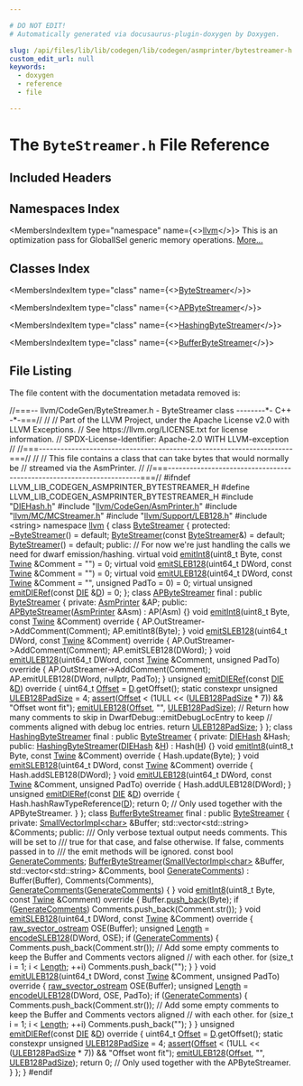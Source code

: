 ```yaml
---

# DO NOT EDIT!
# Automatically generated via docusaurus-plugin-doxygen by Doxygen.

slug: /api/files/lib/lib/codegen/lib/codegen/asmprinter/bytestreamer-h
custom_edit_url: null
keywords:
  - doxygen
  - reference
  - file

---
```





# The `ByteStreamer.h` File Reference

<DoxygenPage pluginConfig={pluginConfig}>



## Included Headers

<IncludesList>
<IncludesListItem
  filePath="DIEHash.h"
  permalink="/docs/api/files/lib/lib/codegen/lib/codegen/asmprinter/diehash-h"
  isLocal="true" />
<IncludesListItem
  filePath="llvm/CodeGen/AsmPrinter.h"
  permalink="/docs/api/files/include/include/llvm/include/llvm/codegen/asmprinter-h"
  isLocal="true" />
<IncludesListItem
  filePath="llvm/MC/MCStreamer.h"
  permalink="/docs/api/files/include/include/llvm/include/llvm/mc/mcstreamer-h"
  isLocal="true" />
<IncludesListItem
  filePath="llvm/Support/LEB128.h"
  permalink="/docs/api/files/include/include/llvm/include/llvm/support/leb128-h"
  isLocal="true" />
<IncludesListItem
  filePath="string"
  permalink=""
  isLocal="false" />
</IncludesList>

## Namespaces Index

<MembersIndex>

<MembersIndexItem
  type="namespace"
  name={<><a href="/docs/api/namespaces/llvm">llvm</a></>}>
This is an optimization pass for GlobalISel generic memory operations. <a href="/docs/api/namespaces/llvm/#details">More...</a>
</MembersIndexItem>

</MembersIndex>

## Classes Index

<MembersIndex>

<MembersIndexItem
  type="class"
  name={<><a href="/docs/api/classes/llvm/bytestreamer">ByteStreamer</a></>}>
</MembersIndexItem>

<MembersIndexItem
  type="class"
  name={<><a href="/docs/api/classes/llvm/apbytestreamer">APByteStreamer</a></>}>
</MembersIndexItem>

<MembersIndexItem
  type="class"
  name={<><a href="/docs/api/classes/llvm/hashingbytestreamer">HashingByteStreamer</a></>}>
</MembersIndexItem>

<MembersIndexItem
  type="class"
  name={<><a href="/docs/api/classes/llvm/bufferbytestreamer">BufferByteStreamer</a></>}>
</MembersIndexItem>

</MembersIndex>


## File Listing

The file content with the documentation metadata removed is:

<ProgramListing>

<Link id="l00001" /><CodeLine lineNumber="1"><Highlight kind="comment">//===-- llvm/CodeGen/ByteStreamer.h - ByteStreamer class --------&#42;- C++ -&#42;-===//</Highlight><Highlight kind="normal"></Highlight></CodeLine>
<Link id="l00002" /><CodeLine lineNumber="2"><Highlight kind="normal"></Highlight><Highlight kind="comment">//</Highlight><Highlight kind="normal"></Highlight></CodeLine>
<Link id="l00003" /><CodeLine lineNumber="3"><Highlight kind="normal"></Highlight><Highlight kind="comment">// Part of the LLVM Project, under the Apache License v2.0 with LLVM Exceptions.</Highlight><Highlight kind="normal"></Highlight></CodeLine>
<Link id="l00004" /><CodeLine lineNumber="4"><Highlight kind="normal"></Highlight><Highlight kind="comment">// See https://llvm.org/LICENSE.txt for license information.</Highlight><Highlight kind="normal"></Highlight></CodeLine>
<Link id="l00005" /><CodeLine lineNumber="5"><Highlight kind="normal"></Highlight><Highlight kind="comment">// SPDX-License-Identifier: Apache-2.0 WITH LLVM-exception</Highlight><Highlight kind="normal"></Highlight></CodeLine>
<Link id="l00006" /><CodeLine lineNumber="6"><Highlight kind="normal"></Highlight><Highlight kind="comment">//</Highlight><Highlight kind="normal"></Highlight></CodeLine>
<Link id="l00007" /><CodeLine lineNumber="7"><Highlight kind="normal"></Highlight><Highlight kind="comment">//===----------------------------------------------------------------------===//</Highlight><Highlight kind="normal"></Highlight></CodeLine>
<Link id="l00008" /><CodeLine lineNumber="8"><Highlight kind="normal"></Highlight><Highlight kind="comment">//</Highlight><Highlight kind="normal"></Highlight></CodeLine>
<Link id="l00009" /><CodeLine lineNumber="9"><Highlight kind="normal"></Highlight><Highlight kind="comment">// This file contains a class that can take bytes that would normally be</Highlight><Highlight kind="normal"></Highlight></CodeLine>
<Link id="l00010" /><CodeLine lineNumber="10"><Highlight kind="normal"></Highlight><Highlight kind="comment">// streamed via the AsmPrinter.</Highlight><Highlight kind="normal"></Highlight></CodeLine>
<Link id="l00011" /><CodeLine lineNumber="11"><Highlight kind="normal"></Highlight><Highlight kind="comment">//</Highlight><Highlight kind="normal"></Highlight></CodeLine>
<Link id="l00012" /><CodeLine lineNumber="12"><Highlight kind="normal"></Highlight><Highlight kind="comment">//===----------------------------------------------------------------------===//</Highlight><Highlight kind="normal"></Highlight></CodeLine>
<Link id="l00013" /><CodeLine lineNumber="13"><Highlight kind="normal"></Highlight></CodeLine>
<Link id="l00014" /><CodeLine lineNumber="14"><Highlight kind="normal"></Highlight><Highlight kind="preprocessor">#ifndef LLVM&#95;LIB&#95;CODEGEN&#95;ASMPRINTER&#95;BYTESTREAMER&#95;H</Highlight><Highlight kind="normal"></Highlight></CodeLine>
<Link id="l00015" /><CodeLine lineNumber="15"><Highlight kind="normal"></Highlight><Highlight kind="preprocessor">#define LLVM&#95;LIB&#95;CODEGEN&#95;ASMPRINTER&#95;BYTESTREAMER&#95;H</Highlight><Highlight kind="normal"></Highlight></CodeLine>
<Link id="l00016" /><CodeLine lineNumber="16"><Highlight kind="normal"></Highlight></CodeLine>
<Link id="l00017" /><CodeLine lineNumber="17"><Highlight kind="normal"></Highlight><Highlight kind="preprocessor">#include &quot;<a href="/docs/api/files/lib/lib/codegen/lib/codegen/asmprinter/diehash-h">DIEHash.h</a>&quot;</Highlight><Highlight kind="normal"></Highlight></CodeLine>
<Link id="l00018" /><CodeLine lineNumber="18"><Highlight kind="normal"></Highlight><Highlight kind="preprocessor">#include &quot;<a href="/docs/api/files/include/include/llvm/include/llvm/codegen/asmprinter-h">llvm/CodeGen/AsmPrinter.h</a>&quot;</Highlight><Highlight kind="normal"></Highlight></CodeLine>
<Link id="l00019" /><CodeLine lineNumber="19"><Highlight kind="normal"></Highlight><Highlight kind="preprocessor">#include &quot;<a href="/docs/api/files/include/include/llvm/include/llvm/mc/mcstreamer-h">llvm/MC/MCStreamer.h</a>&quot;</Highlight><Highlight kind="normal"></Highlight></CodeLine>
<Link id="l00020" /><CodeLine lineNumber="20"><Highlight kind="normal"></Highlight><Highlight kind="preprocessor">#include &quot;<a href="/docs/api/files/include/include/llvm/include/llvm/support/leb128-h">llvm/Support/LEB128.h</a>&quot;</Highlight><Highlight kind="normal"></Highlight></CodeLine>
<Link id="l00021" /><CodeLine lineNumber="21"><Highlight kind="normal"></Highlight><Highlight kind="preprocessor">#include &lt;string&gt;</Highlight><Highlight kind="normal"></Highlight></CodeLine>
<Link id="l00022" /><CodeLine lineNumber="22"><Highlight kind="normal"></Highlight></CodeLine>
<Link id="l00023" /><CodeLine lineNumber="23"><Highlight kind="normal"></Highlight><Highlight kind="keyword">namespace </Highlight><Highlight kind="normal"><a href="/docs/api/namespaces/llvm">llvm</a> &#123;</Highlight></CodeLine>
<Link id="l00024" /><CodeLine lineNumber="24" lineLink="/docs/api/classes/llvm/bytestreamer"><Highlight kind="normal"></Highlight><Highlight kind="keyword">class </Highlight><Highlight kind="normal"><a href="/docs/api/classes/llvm/bytestreamer/#ab6bd399ed55a7125474caa952a53aebd">ByteStreamer</a> &#123;</Highlight></CodeLine>
<Link id="l00025" /><CodeLine lineNumber="25"><Highlight kind="normal"> </Highlight><Highlight kind="keyword">protected</Highlight><Highlight kind="normal">:</Highlight></CodeLine>
<Link id="l00026" /><CodeLine lineNumber="26" lineLink="/docs/api/classes/llvm/bytestreamer/#ad9d51894f06808b88dbf4520ce209fae"><Highlight kind="normal">  <a href="/docs/api/classes/llvm/bytestreamer/#ad9d51894f06808b88dbf4520ce209fae">~ByteStreamer</a>() = </Highlight><Highlight kind="keywordflow">default</Highlight><Highlight kind="normal">;</Highlight></CodeLine>
<Link id="l00027" /><CodeLine lineNumber="27" lineLink="/docs/api/classes/llvm/bytestreamer/#ab6bd399ed55a7125474caa952a53aebd"><Highlight kind="normal">  <a href="/docs/api/classes/llvm/bytestreamer/#ab6bd399ed55a7125474caa952a53aebd">ByteStreamer</a>(</Highlight><Highlight kind="keyword">const</Highlight><Highlight kind="normal"> <a href="/docs/api/classes/llvm/bytestreamer/#ab6bd399ed55a7125474caa952a53aebd">ByteStreamer</a>&amp;) = </Highlight><Highlight kind="keywordflow">default</Highlight><Highlight kind="normal">;</Highlight></CodeLine>
<Link id="l00028" /><CodeLine lineNumber="28" lineLink="/docs/api/classes/llvm/bytestreamer/#a06c79f0eded151d7e2a4af9bb17d6c9c"><Highlight kind="normal">  <a href="/docs/api/classes/llvm/bytestreamer/#a06c79f0eded151d7e2a4af9bb17d6c9c">ByteStreamer</a>() = </Highlight><Highlight kind="keywordflow">default</Highlight><Highlight kind="normal">;</Highlight></CodeLine>
<Link id="l00029" /><CodeLine lineNumber="29"><Highlight kind="normal"></Highlight></CodeLine>
<Link id="l00030" /><CodeLine lineNumber="30"><Highlight kind="normal"> </Highlight><Highlight kind="keyword">public</Highlight><Highlight kind="normal">:</Highlight></CodeLine>
<Link id="l00031" /><CodeLine lineNumber="31"><Highlight kind="normal">  </Highlight><Highlight kind="comment">// For now we&#39;re just handling the calls we need for dwarf emission/hashing.</Highlight><Highlight kind="normal"></Highlight></CodeLine>
<Link id="l00032" /><CodeLine lineNumber="32" lineLink="/docs/api/classes/llvm/bytestreamer/#a5fce4472fcb321a0e4534cf656399b39"><Highlight kind="normal">  </Highlight><Highlight kind="keyword">virtual</Highlight><Highlight kind="normal"> </Highlight><Highlight kind="keywordtype">void</Highlight><Highlight kind="normal"> <a href="/docs/api/classes/llvm/bytestreamer/#a5fce4472fcb321a0e4534cf656399b39">emitInt8</a>(uint8&#95;t Byte, </Highlight><Highlight kind="keyword">const</Highlight><Highlight kind="normal"> <a href="/docs/api/classes/llvm/twine">Twine</a> &amp;Comment = </Highlight><Highlight kind="stringliteral">&quot;&quot;</Highlight><Highlight kind="normal">) = 0;</Highlight></CodeLine>
<Link id="l00033" /><CodeLine lineNumber="33" lineLink="/docs/api/classes/llvm/bytestreamer/#a114792d44697b63f8730c72555a453e7"><Highlight kind="normal">  </Highlight><Highlight kind="keyword">virtual</Highlight><Highlight kind="normal"> </Highlight><Highlight kind="keywordtype">void</Highlight><Highlight kind="normal"> <a href="/docs/api/classes/llvm/bytestreamer/#a114792d44697b63f8730c72555a453e7">emitSLEB128</a>(uint64&#95;t DWord, </Highlight><Highlight kind="keyword">const</Highlight><Highlight kind="normal"> <a href="/docs/api/classes/llvm/twine">Twine</a> &amp;Comment = </Highlight><Highlight kind="stringliteral">&quot;&quot;</Highlight><Highlight kind="normal">) = 0;</Highlight></CodeLine>
<Link id="l00034" /><CodeLine lineNumber="34" lineLink="/docs/api/classes/llvm/bytestreamer/#a0425296ce5389b59e9b29fbf99af1ee1"><Highlight kind="normal">  </Highlight><Highlight kind="keyword">virtual</Highlight><Highlight kind="normal"> </Highlight><Highlight kind="keywordtype">void</Highlight><Highlight kind="normal"> <a href="/docs/api/classes/llvm/bytestreamer/#a0425296ce5389b59e9b29fbf99af1ee1">emitULEB128</a>(uint64&#95;t DWord, </Highlight><Highlight kind="keyword">const</Highlight><Highlight kind="normal"> <a href="/docs/api/classes/llvm/twine">Twine</a> &amp;Comment = </Highlight><Highlight kind="stringliteral">&quot;&quot;</Highlight><Highlight kind="normal">,</Highlight></CodeLine>
<Link id="l00035" /><CodeLine lineNumber="35"><Highlight kind="normal">                           </Highlight><Highlight kind="keywordtype">unsigned</Highlight><Highlight kind="normal"> PadTo = 0) = 0;</Highlight></CodeLine>
<Link id="l00036" /><CodeLine lineNumber="36" lineLink="/docs/api/classes/llvm/bytestreamer/#a75cdbc07f36ab67dae3b3a51d0e25d07"><Highlight kind="normal">  </Highlight><Highlight kind="keyword">virtual</Highlight><Highlight kind="normal"> </Highlight><Highlight kind="keywordtype">unsigned</Highlight><Highlight kind="normal"> <a href="/docs/api/classes/llvm/bytestreamer/#a75cdbc07f36ab67dae3b3a51d0e25d07">emitDIERef</a>(</Highlight><Highlight kind="keyword">const</Highlight><Highlight kind="normal"> <a href="/docs/api/classes/llvm/die">DIE</a> &amp;<a href="/docs/api/files/lib/lib/ir/builtingcs-cpp/#a6a9f043784cf87001c84980afa76da82">D</a>) = 0;</Highlight></CodeLine>
<Link id="l00037" /><CodeLine lineNumber="37"><Highlight kind="normal">&#125;;</Highlight></CodeLine>
<Link id="l00038" /><CodeLine lineNumber="38"><Highlight kind="normal"></Highlight></CodeLine>
<Link id="l00039" /><CodeLine lineNumber="39" lineLink="/docs/api/classes/llvm/apbytestreamer"><Highlight kind="normal"></Highlight><Highlight kind="keyword">class </Highlight><Highlight kind="normal"><a href="/docs/api/classes/llvm/apbytestreamer/#a26b6bd4630d4361d019d97a766a45bc5">APByteStreamer</a> final : </Highlight><Highlight kind="keyword">public</Highlight><Highlight kind="normal"> <a href="/docs/api/classes/llvm/bytestreamer/#ab6bd399ed55a7125474caa952a53aebd">ByteStreamer</a> &#123;</Highlight></CodeLine>
<Link id="l00040" /><CodeLine lineNumber="40"><Highlight kind="normal"></Highlight><Highlight kind="keyword">private</Highlight><Highlight kind="normal">:</Highlight></CodeLine>
<Link id="l00041" /><CodeLine lineNumber="41"><Highlight kind="normal">  <a href="/docs/api/classes/llvm/asmprinter">AsmPrinter</a> &amp;AP;</Highlight></CodeLine>
<Link id="l00042" /><CodeLine lineNumber="42"><Highlight kind="normal"></Highlight></CodeLine>
<Link id="l00043" /><CodeLine lineNumber="43"><Highlight kind="normal"></Highlight><Highlight kind="keyword">public</Highlight><Highlight kind="normal">:</Highlight></CodeLine>
<Link id="l00044" /><CodeLine lineNumber="44" lineLink="/docs/api/classes/llvm/apbytestreamer/#a26b6bd4630d4361d019d97a766a45bc5"><Highlight kind="normal">  <a href="/docs/api/classes/llvm/apbytestreamer/#a26b6bd4630d4361d019d97a766a45bc5">APByteStreamer</a>(<a href="/docs/api/classes/llvm/asmprinter">AsmPrinter</a> &amp;Asm) : AP(Asm) &#123;&#125;</Highlight></CodeLine>
<Link id="l00045" /><CodeLine lineNumber="45" lineLink="/docs/api/classes/llvm/apbytestreamer/#adb613f6d501a7253cb1785f829f82d3d"><Highlight kind="normal">  </Highlight><Highlight kind="keywordtype">void</Highlight><Highlight kind="normal"> <a href="/docs/api/classes/llvm/apbytestreamer/#adb613f6d501a7253cb1785f829f82d3d">emitInt8</a>(uint8&#95;t Byte, </Highlight><Highlight kind="keyword">const</Highlight><Highlight kind="normal"> <a href="/docs/api/classes/llvm/twine">Twine</a> &amp;Comment)</Highlight><Highlight kind="keyword"> override </Highlight><Highlight kind="normal">&#123;</Highlight></CodeLine>
<Link id="l00046" /><CodeLine lineNumber="46"><Highlight kind="normal">    AP.OutStreamer-&gt;AddComment(Comment);</Highlight></CodeLine>
<Link id="l00047" /><CodeLine lineNumber="47"><Highlight kind="normal">    AP.emitInt8(Byte);</Highlight></CodeLine>
<Link id="l00048" /><CodeLine lineNumber="48"><Highlight kind="normal">  &#125;</Highlight></CodeLine>
<Link id="l00049" /><CodeLine lineNumber="49" lineLink="/docs/api/classes/llvm/apbytestreamer/#a51f73d940d0188edb6ddd0a64ca556de"><Highlight kind="normal">  </Highlight><Highlight kind="keywordtype">void</Highlight><Highlight kind="normal"> <a href="/docs/api/classes/llvm/apbytestreamer/#a51f73d940d0188edb6ddd0a64ca556de">emitSLEB128</a>(uint64&#95;t DWord, </Highlight><Highlight kind="keyword">const</Highlight><Highlight kind="normal"> <a href="/docs/api/classes/llvm/twine">Twine</a> &amp;Comment)</Highlight><Highlight kind="keyword"> override </Highlight><Highlight kind="normal">&#123;</Highlight></CodeLine>
<Link id="l00050" /><CodeLine lineNumber="50"><Highlight kind="normal">    AP.OutStreamer-&gt;AddComment(Comment);</Highlight></CodeLine>
<Link id="l00051" /><CodeLine lineNumber="51"><Highlight kind="normal">    AP.emitSLEB128(DWord);</Highlight></CodeLine>
<Link id="l00052" /><CodeLine lineNumber="52"><Highlight kind="normal">  &#125;</Highlight></CodeLine>
<Link id="l00053" /><CodeLine lineNumber="53" lineLink="/docs/api/classes/llvm/apbytestreamer/#a3b2caf0bc04302e3d73e082b475a72ed"><Highlight kind="normal">  </Highlight><Highlight kind="keywordtype">void</Highlight><Highlight kind="normal"> <a href="/docs/api/classes/llvm/apbytestreamer/#a3b2caf0bc04302e3d73e082b475a72ed">emitULEB128</a>(uint64&#95;t DWord, </Highlight><Highlight kind="keyword">const</Highlight><Highlight kind="normal"> <a href="/docs/api/classes/llvm/twine">Twine</a> &amp;Comment,</Highlight></CodeLine>
<Link id="l00054" /><CodeLine lineNumber="54"><Highlight kind="normal">                   </Highlight><Highlight kind="keywordtype">unsigned</Highlight><Highlight kind="normal"> PadTo)</Highlight><Highlight kind="keyword"> override </Highlight><Highlight kind="normal">&#123;</Highlight></CodeLine>
<Link id="l00055" /><CodeLine lineNumber="55"><Highlight kind="normal">    AP.OutStreamer-&gt;AddComment(Comment);</Highlight></CodeLine>
<Link id="l00056" /><CodeLine lineNumber="56"><Highlight kind="normal">    AP.emitULEB128(DWord, </Highlight><Highlight kind="keyword">nullptr</Highlight><Highlight kind="normal">, PadTo);</Highlight></CodeLine>
<Link id="l00057" /><CodeLine lineNumber="57"><Highlight kind="normal">  &#125;</Highlight></CodeLine>
<Link id="l00058" /><CodeLine lineNumber="58" lineLink="/docs/api/classes/llvm/apbytestreamer/#a18d4f175c48ba5f43fdb4a7086c504ab"><Highlight kind="normal">  </Highlight><Highlight kind="keywordtype">unsigned</Highlight><Highlight kind="normal"> <a href="/docs/api/classes/llvm/apbytestreamer/#a18d4f175c48ba5f43fdb4a7086c504ab">emitDIERef</a>(</Highlight><Highlight kind="keyword">const</Highlight><Highlight kind="normal"> <a href="/docs/api/classes/llvm/die">DIE</a> &amp;<a href="/docs/api/files/lib/lib/ir/builtingcs-cpp/#a6a9f043784cf87001c84980afa76da82">D</a>)</Highlight><Highlight kind="keyword"> override </Highlight><Highlight kind="normal">&#123;</Highlight></CodeLine>
<Link id="l00059" /><CodeLine lineNumber="59"><Highlight kind="normal">    uint64&#95;t <a href="/docs/api/namespaces/llvm/#a05f5b9a11bdcc5feba62899f95dcf878a3134224cba2545bc57954d3b072aebb4">Offset</a> = <a href="/docs/api/files/lib/lib/ir/builtingcs-cpp/#a6a9f043784cf87001c84980afa76da82">D</a>.getOffset();</Highlight></CodeLine>
<Link id="l00060" /><CodeLine lineNumber="60"><Highlight kind="normal">    </Highlight><Highlight kind="keyword">static</Highlight><Highlight kind="normal"> </Highlight><Highlight kind="keyword">constexpr</Highlight><Highlight kind="normal"> </Highlight><Highlight kind="keywordtype">unsigned</Highlight><Highlight kind="normal"> <a href="/docs/api/files/lib/lib/codegen/lib/codegen/asmprinter/dwarfdebug-cpp/#a9928cc9a0944c203d8eb254cfc5e9ed8">ULEB128PadSize</a> = 4;</Highlight></CodeLine>
<Link id="l00061" /><CodeLine lineNumber="61"><Highlight kind="normal">    <a href="/docs/api/files/lib/lib/target/lib/target/amdgpu/silowercontrolflow-cpp/#a4868c5d81c5ccc98c47aeab6244346a0">assert</a>(<a href="/docs/api/namespaces/llvm/#a05f5b9a11bdcc5feba62899f95dcf878a3134224cba2545bc57954d3b072aebb4">Offset</a> &lt; (1ULL &lt;&lt; (<a href="/docs/api/files/lib/lib/codegen/lib/codegen/asmprinter/dwarfdebug-cpp/#a9928cc9a0944c203d8eb254cfc5e9ed8">ULEB128PadSize</a> &#42; 7)) &amp;&amp; </Highlight><Highlight kind="stringliteral">&quot;Offset wont fit&quot;</Highlight><Highlight kind="normal">);</Highlight></CodeLine>
<Link id="l00062" /><CodeLine lineNumber="62"><Highlight kind="normal">    <a href="/docs/api/classes/llvm/apbytestreamer/#a3b2caf0bc04302e3d73e082b475a72ed">emitULEB128</a>(<a href="/docs/api/namespaces/llvm/#a05f5b9a11bdcc5feba62899f95dcf878a3134224cba2545bc57954d3b072aebb4">Offset</a>, </Highlight><Highlight kind="stringliteral">&quot;&quot;</Highlight><Highlight kind="normal">, <a href="/docs/api/files/lib/lib/codegen/lib/codegen/asmprinter/dwarfdebug-cpp/#a9928cc9a0944c203d8eb254cfc5e9ed8">ULEB128PadSize</a>);</Highlight></CodeLine>
<Link id="l00063" /><CodeLine lineNumber="63"><Highlight kind="normal">    </Highlight><Highlight kind="comment">// Return how many comments to skip in DwarfDebug::emitDebugLocEntry to keep</Highlight><Highlight kind="normal"></Highlight></CodeLine>
<Link id="l00064" /><CodeLine lineNumber="64"><Highlight kind="normal">    </Highlight><Highlight kind="comment">// comments aligned with debug loc entries.</Highlight><Highlight kind="normal"></Highlight></CodeLine>
<Link id="l00065" /><CodeLine lineNumber="65"><Highlight kind="normal">    </Highlight><Highlight kind="keywordflow">return</Highlight><Highlight kind="normal"> <a href="/docs/api/files/lib/lib/codegen/lib/codegen/asmprinter/dwarfdebug-cpp/#a9928cc9a0944c203d8eb254cfc5e9ed8">ULEB128PadSize</a>;</Highlight></CodeLine>
<Link id="l00066" /><CodeLine lineNumber="66"><Highlight kind="normal">  &#125;</Highlight></CodeLine>
<Link id="l00067" /><CodeLine lineNumber="67"><Highlight kind="normal">&#125;;</Highlight></CodeLine>
<Link id="l00068" /><CodeLine lineNumber="68"><Highlight kind="normal"></Highlight></CodeLine>
<Link id="l00069" /><CodeLine lineNumber="69" lineLink="/docs/api/classes/llvm/hashingbytestreamer"><Highlight kind="normal"></Highlight><Highlight kind="keyword">class </Highlight><Highlight kind="normal"><a href="/docs/api/classes/llvm/hashingbytestreamer/#a1356e672add4a0248af149085ea4d721">HashingByteStreamer</a> final : </Highlight><Highlight kind="keyword">public</Highlight><Highlight kind="normal"> <a href="/docs/api/classes/llvm/bytestreamer/#ab6bd399ed55a7125474caa952a53aebd">ByteStreamer</a> &#123;</Highlight></CodeLine>
<Link id="l00070" /><CodeLine lineNumber="70"><Highlight kind="normal"> </Highlight><Highlight kind="keyword">private</Highlight><Highlight kind="normal">:</Highlight></CodeLine>
<Link id="l00071" /><CodeLine lineNumber="71"><Highlight kind="normal">  <a href="/docs/api/classes/llvm/diehash">DIEHash</a> &amp;Hash;</Highlight></CodeLine>
<Link id="l00072" /><CodeLine lineNumber="72"><Highlight kind="normal"> </Highlight><Highlight kind="keyword">public</Highlight><Highlight kind="normal">:</Highlight></CodeLine>
<Link id="l00073" /><CodeLine lineNumber="73" lineLink="/docs/api/classes/llvm/hashingbytestreamer/#a1356e672add4a0248af149085ea4d721"><Highlight kind="normal">   <a href="/docs/api/classes/llvm/hashingbytestreamer/#a1356e672add4a0248af149085ea4d721">HashingByteStreamer</a>(<a href="/docs/api/classes/llvm/diehash">DIEHash</a> &amp;<a href="/docs/api/files/lib/lib/support/md5-cpp/#ae42219072d798876e6b08e6b78614ff6">H</a>) : Hash(<a href="/docs/api/files/lib/lib/support/md5-cpp/#ae42219072d798876e6b08e6b78614ff6">H</a>) &#123;&#125;</Highlight></CodeLine>
<Link id="l00074" /><CodeLine lineNumber="74" lineLink="/docs/api/classes/llvm/hashingbytestreamer/#a8de7ae1d0789ff11af8a7e3d1a36e890"><Highlight kind="normal">   </Highlight><Highlight kind="keywordtype">void</Highlight><Highlight kind="normal"> <a href="/docs/api/classes/llvm/hashingbytestreamer/#a8de7ae1d0789ff11af8a7e3d1a36e890">emitInt8</a>(uint8&#95;t Byte, </Highlight><Highlight kind="keyword">const</Highlight><Highlight kind="normal"> <a href="/docs/api/classes/llvm/twine">Twine</a> &amp;Comment)</Highlight><Highlight kind="keyword"> override </Highlight><Highlight kind="normal">&#123;</Highlight></CodeLine>
<Link id="l00075" /><CodeLine lineNumber="75"><Highlight kind="normal">     Hash.update(Byte);</Highlight></CodeLine>
<Link id="l00076" /><CodeLine lineNumber="76"><Highlight kind="normal">  &#125;</Highlight></CodeLine>
<Link id="l00077" /><CodeLine lineNumber="77" lineLink="/docs/api/classes/llvm/hashingbytestreamer/#a8afccf78695849d15d159542a7fddaac"><Highlight kind="normal">  </Highlight><Highlight kind="keywordtype">void</Highlight><Highlight kind="normal"> <a href="/docs/api/classes/llvm/hashingbytestreamer/#a8afccf78695849d15d159542a7fddaac">emitSLEB128</a>(uint64&#95;t DWord, </Highlight><Highlight kind="keyword">const</Highlight><Highlight kind="normal"> <a href="/docs/api/classes/llvm/twine">Twine</a> &amp;Comment)</Highlight><Highlight kind="keyword"> override </Highlight><Highlight kind="normal">&#123;</Highlight></CodeLine>
<Link id="l00078" /><CodeLine lineNumber="78"><Highlight kind="normal">    Hash.addSLEB128(DWord);</Highlight></CodeLine>
<Link id="l00079" /><CodeLine lineNumber="79"><Highlight kind="normal">  &#125;</Highlight></CodeLine>
<Link id="l00080" /><CodeLine lineNumber="80" lineLink="/docs/api/classes/llvm/hashingbytestreamer/#a64cf3a9ac5a480acedf87b8a651dc7cf"><Highlight kind="normal">  </Highlight><Highlight kind="keywordtype">void</Highlight><Highlight kind="normal"> <a href="/docs/api/classes/llvm/hashingbytestreamer/#a64cf3a9ac5a480acedf87b8a651dc7cf">emitULEB128</a>(uint64&#95;t DWord, </Highlight><Highlight kind="keyword">const</Highlight><Highlight kind="normal"> <a href="/docs/api/classes/llvm/twine">Twine</a> &amp;Comment,</Highlight></CodeLine>
<Link id="l00081" /><CodeLine lineNumber="81"><Highlight kind="normal">                   </Highlight><Highlight kind="keywordtype">unsigned</Highlight><Highlight kind="normal"> PadTo)</Highlight><Highlight kind="keyword"> override </Highlight><Highlight kind="normal">&#123;</Highlight></CodeLine>
<Link id="l00082" /><CodeLine lineNumber="82"><Highlight kind="normal">    Hash.addULEB128(DWord);</Highlight></CodeLine>
<Link id="l00083" /><CodeLine lineNumber="83"><Highlight kind="normal">  &#125;</Highlight></CodeLine>
<Link id="l00084" /><CodeLine lineNumber="84" lineLink="/docs/api/classes/llvm/hashingbytestreamer/#ae35510cadf03883ec932bb33f7babef0"><Highlight kind="normal">  </Highlight><Highlight kind="keywordtype">unsigned</Highlight><Highlight kind="normal"> <a href="/docs/api/classes/llvm/hashingbytestreamer/#ae35510cadf03883ec932bb33f7babef0">emitDIERef</a>(</Highlight><Highlight kind="keyword">const</Highlight><Highlight kind="normal"> <a href="/docs/api/classes/llvm/die">DIE</a> &amp;<a href="/docs/api/files/lib/lib/ir/builtingcs-cpp/#a6a9f043784cf87001c84980afa76da82">D</a>)</Highlight><Highlight kind="keyword"> override </Highlight><Highlight kind="normal">&#123;</Highlight></CodeLine>
<Link id="l00085" /><CodeLine lineNumber="85"><Highlight kind="normal">    Hash.hashRawTypeReference(<a href="/docs/api/files/lib/lib/ir/builtingcs-cpp/#a6a9f043784cf87001c84980afa76da82">D</a>);</Highlight></CodeLine>
<Link id="l00086" /><CodeLine lineNumber="86"><Highlight kind="normal">    </Highlight><Highlight kind="keywordflow">return</Highlight><Highlight kind="normal"> 0; </Highlight><Highlight kind="comment">// Only used together with the APByteStreamer.</Highlight><Highlight kind="normal"></Highlight></CodeLine>
<Link id="l00087" /><CodeLine lineNumber="87"><Highlight kind="normal">  &#125;</Highlight></CodeLine>
<Link id="l00088" /><CodeLine lineNumber="88"><Highlight kind="normal">&#125;;</Highlight></CodeLine>
<Link id="l00089" /><CodeLine lineNumber="89"><Highlight kind="normal"></Highlight></CodeLine>
<Link id="l00090" /><CodeLine lineNumber="90" lineLink="/docs/api/classes/llvm/bufferbytestreamer"><Highlight kind="normal"></Highlight><Highlight kind="keyword">class </Highlight><Highlight kind="normal"><a href="/docs/api/classes/llvm/bufferbytestreamer/#afb4220f0710bd106ebecd2a2d6b39141">BufferByteStreamer</a> final : </Highlight><Highlight kind="keyword">public</Highlight><Highlight kind="normal"> <a href="/docs/api/classes/llvm/bytestreamer/#ab6bd399ed55a7125474caa952a53aebd">ByteStreamer</a> &#123;</Highlight></CodeLine>
<Link id="l00091" /><CodeLine lineNumber="91"><Highlight kind="normal"></Highlight><Highlight kind="keyword">private</Highlight><Highlight kind="normal">:</Highlight></CodeLine>
<Link id="l00092" /><CodeLine lineNumber="92"><Highlight kind="normal">  <a href="/docs/api/classes/llvm/smallvectorimpl">SmallVectorImpl&lt;char&gt;</a> &amp;Buffer;</Highlight></CodeLine>
<Link id="l00093" /><CodeLine lineNumber="93"><Highlight kind="normal">  std::vector&lt;std::string&gt; &amp;Comments;</Highlight></CodeLine>
<Link id="l00094" /><CodeLine lineNumber="94"><Highlight kind="normal"></Highlight></CodeLine>
<Link id="l00095" /><CodeLine lineNumber="95"><Highlight kind="normal"></Highlight><Highlight kind="keyword">public</Highlight><Highlight kind="normal">:</Highlight><Highlight kind="comment"></Highlight></CodeLine>
<Link id="l00096" /><CodeLine lineNumber="96"><Highlight kind="comment">  /// Only verbose textual output needs comments.  This will be set to</Highlight></CodeLine>
<Link id="l00097" /><CodeLine lineNumber="97"><Highlight kind="comment">  /// true for that case, and false otherwise.  If false, comments passed in to</Highlight></CodeLine>
<Link id="l00098" /><CodeLine lineNumber="98"><Highlight kind="comment">  /// the emit methods will be ignored.</Highlight><Highlight kind="normal"></Highlight></CodeLine>
<Link id="l00099" /><CodeLine lineNumber="99" lineLink="/docs/api/classes/llvm/bufferbytestreamer/#ae610a7dfc17e3c3c1566fbf07446f717"><Highlight kind="normal">  </Highlight><Highlight kind="keyword">const</Highlight><Highlight kind="normal"> </Highlight><Highlight kind="keywordtype">bool</Highlight><Highlight kind="normal"> <a href="/docs/api/classes/llvm/bufferbytestreamer/#ae610a7dfc17e3c3c1566fbf07446f717">GenerateComments</a>;</Highlight></CodeLine>
<Link id="l00100" /><CodeLine lineNumber="100"><Highlight kind="normal"></Highlight></CodeLine>
<Link id="l00101" /><CodeLine lineNumber="101" lineLink="/docs/api/classes/llvm/bufferbytestreamer/#afb4220f0710bd106ebecd2a2d6b39141"><Highlight kind="normal">  <a href="/docs/api/classes/llvm/bufferbytestreamer/#afb4220f0710bd106ebecd2a2d6b39141">BufferByteStreamer</a>(<a href="/docs/api/classes/llvm/smallvectorimpl">SmallVectorImpl&lt;char&gt;</a> &amp;Buffer,</Highlight></CodeLine>
<Link id="l00102" /><CodeLine lineNumber="102"><Highlight kind="normal">                     std::vector&lt;std::string&gt; &amp;Comments, </Highlight><Highlight kind="keywordtype">bool</Highlight><Highlight kind="normal"> <a href="/docs/api/classes/llvm/bufferbytestreamer/#ae610a7dfc17e3c3c1566fbf07446f717">GenerateComments</a>)</Highlight></CodeLine>
<Link id="l00103" /><CodeLine lineNumber="103"><Highlight kind="normal">      : Buffer(Buffer), Comments(Comments), <a href="/docs/api/classes/llvm/bufferbytestreamer/#ae610a7dfc17e3c3c1566fbf07446f717">GenerateComments</a>(<a href="/docs/api/classes/llvm/bufferbytestreamer/#ae610a7dfc17e3c3c1566fbf07446f717">GenerateComments</a>) &#123;</Highlight></CodeLine>
<Link id="l00104" /><CodeLine lineNumber="104"><Highlight kind="normal">  &#125;</Highlight></CodeLine>
<Link id="l00105" /><CodeLine lineNumber="105" lineLink="/docs/api/classes/llvm/bufferbytestreamer/#a11570acd65e80591a4574410185f16e8"><Highlight kind="normal">  </Highlight><Highlight kind="keywordtype">void</Highlight><Highlight kind="normal"> <a href="/docs/api/classes/llvm/bufferbytestreamer/#a11570acd65e80591a4574410185f16e8">emitInt8</a>(uint8&#95;t Byte, </Highlight><Highlight kind="keyword">const</Highlight><Highlight kind="normal"> <a href="/docs/api/classes/llvm/twine">Twine</a> &amp;Comment)</Highlight><Highlight kind="keyword"> override </Highlight><Highlight kind="normal">&#123;</Highlight></CodeLine>
<Link id="l00106" /><CodeLine lineNumber="106"><Highlight kind="normal">    Buffer.<a href="/docs/api/classes/llvm/smallvectortemplatebase/#af42bfbc067df27c19ee2fc859df58799">push&#95;back</a>(Byte);</Highlight></CodeLine>
<Link id="l00107" /><CodeLine lineNumber="107"><Highlight kind="normal">    </Highlight><Highlight kind="keywordflow">if</Highlight><Highlight kind="normal"> (<a href="/docs/api/classes/llvm/bufferbytestreamer/#ae610a7dfc17e3c3c1566fbf07446f717">GenerateComments</a>)</Highlight></CodeLine>
<Link id="l00108" /><CodeLine lineNumber="108"><Highlight kind="normal">      Comments.push&#95;back(Comment.str());</Highlight></CodeLine>
<Link id="l00109" /><CodeLine lineNumber="109"><Highlight kind="normal">  &#125;</Highlight></CodeLine>
<Link id="l00110" /><CodeLine lineNumber="110" lineLink="/docs/api/classes/llvm/bufferbytestreamer/#adaecd8d5885190c58d8f2fa951db7cb3"><Highlight kind="normal">  </Highlight><Highlight kind="keywordtype">void</Highlight><Highlight kind="normal"> <a href="/docs/api/classes/llvm/bufferbytestreamer/#adaecd8d5885190c58d8f2fa951db7cb3">emitSLEB128</a>(uint64&#95;t DWord, </Highlight><Highlight kind="keyword">const</Highlight><Highlight kind="normal"> <a href="/docs/api/classes/llvm/twine">Twine</a> &amp;Comment)</Highlight><Highlight kind="keyword"> override </Highlight><Highlight kind="normal">&#123;</Highlight></CodeLine>
<Link id="l00111" /><CodeLine lineNumber="111"><Highlight kind="normal">    <a href="/docs/api/classes/llvm/raw-svector-ostream">raw&#95;svector&#95;ostream</a> OSE(Buffer);</Highlight></CodeLine>
<Link id="l00112" /><CodeLine lineNumber="112"><Highlight kind="normal">    </Highlight><Highlight kind="keywordtype">unsigned</Highlight><Highlight kind="normal"> <a href="/docs/api/namespaces/llvm/#a05f5b9a11bdcc5feba62899f95dcf878af6d9f1c7b49b7601fae6a545002a6763">Length</a> = <a href="/docs/api/namespaces/llvm/#ac21006e81ffbbc79e8e51e44f7878053">encodeSLEB128</a>(DWord, OSE);</Highlight></CodeLine>
<Link id="l00113" /><CodeLine lineNumber="113"><Highlight kind="normal">    </Highlight><Highlight kind="keywordflow">if</Highlight><Highlight kind="normal"> (<a href="/docs/api/classes/llvm/bufferbytestreamer/#ae610a7dfc17e3c3c1566fbf07446f717">GenerateComments</a>) &#123;</Highlight></CodeLine>
<Link id="l00114" /><CodeLine lineNumber="114"><Highlight kind="normal">      Comments.push&#95;back(Comment.str());</Highlight></CodeLine>
<Link id="l00115" /><CodeLine lineNumber="115"><Highlight kind="normal">      </Highlight><Highlight kind="comment">// Add some empty comments to keep the Buffer and Comments vectors aligned</Highlight><Highlight kind="normal"></Highlight></CodeLine>
<Link id="l00116" /><CodeLine lineNumber="116"><Highlight kind="normal">      </Highlight><Highlight kind="comment">// with each other.</Highlight><Highlight kind="normal"></Highlight></CodeLine>
<Link id="l00117" /><CodeLine lineNumber="117"><Highlight kind="normal">      </Highlight><Highlight kind="keywordflow">for</Highlight><Highlight kind="normal"> (</Highlight><Highlight kind="keywordtype">size&#95;t</Highlight><Highlight kind="normal"> i = 1; i &lt; <a href="/docs/api/namespaces/llvm/#a05f5b9a11bdcc5feba62899f95dcf878af6d9f1c7b49b7601fae6a545002a6763">Length</a>; ++i)</Highlight></CodeLine>
<Link id="l00118" /><CodeLine lineNumber="118"><Highlight kind="normal">        Comments.push&#95;back(</Highlight><Highlight kind="stringliteral">&quot;&quot;</Highlight><Highlight kind="normal">);</Highlight></CodeLine>
<Link id="l00119" /><CodeLine lineNumber="119"><Highlight kind="normal"></Highlight></CodeLine>
<Link id="l00120" /><CodeLine lineNumber="120"><Highlight kind="normal">    &#125;</Highlight></CodeLine>
<Link id="l00121" /><CodeLine lineNumber="121"><Highlight kind="normal">  &#125;</Highlight></CodeLine>
<Link id="l00122" /><CodeLine lineNumber="122" lineLink="/docs/api/classes/llvm/bufferbytestreamer/#a3a51263347faf8ada3bc99807c509bad"><Highlight kind="normal">  </Highlight><Highlight kind="keywordtype">void</Highlight><Highlight kind="normal"> <a href="/docs/api/classes/llvm/bufferbytestreamer/#a3a51263347faf8ada3bc99807c509bad">emitULEB128</a>(uint64&#95;t DWord, </Highlight><Highlight kind="keyword">const</Highlight><Highlight kind="normal"> <a href="/docs/api/classes/llvm/twine">Twine</a> &amp;Comment,</Highlight></CodeLine>
<Link id="l00123" /><CodeLine lineNumber="123"><Highlight kind="normal">                   </Highlight><Highlight kind="keywordtype">unsigned</Highlight><Highlight kind="normal"> PadTo)</Highlight><Highlight kind="keyword"> override </Highlight><Highlight kind="normal">&#123;</Highlight></CodeLine>
<Link id="l00124" /><CodeLine lineNumber="124"><Highlight kind="normal">    <a href="/docs/api/classes/llvm/raw-svector-ostream">raw&#95;svector&#95;ostream</a> OSE(Buffer);</Highlight></CodeLine>
<Link id="l00125" /><CodeLine lineNumber="125"><Highlight kind="normal">    </Highlight><Highlight kind="keywordtype">unsigned</Highlight><Highlight kind="normal"> <a href="/docs/api/namespaces/llvm/#a05f5b9a11bdcc5feba62899f95dcf878af6d9f1c7b49b7601fae6a545002a6763">Length</a> = <a href="/docs/api/namespaces/llvm/#ad0f8c0e82cde3bb0849fc59e3510f05a">encodeULEB128</a>(DWord, OSE, PadTo);</Highlight></CodeLine>
<Link id="l00126" /><CodeLine lineNumber="126"><Highlight kind="normal">    </Highlight><Highlight kind="keywordflow">if</Highlight><Highlight kind="normal"> (<a href="/docs/api/classes/llvm/bufferbytestreamer/#ae610a7dfc17e3c3c1566fbf07446f717">GenerateComments</a>) &#123;</Highlight></CodeLine>
<Link id="l00127" /><CodeLine lineNumber="127"><Highlight kind="normal">      Comments.push&#95;back(Comment.str());</Highlight></CodeLine>
<Link id="l00128" /><CodeLine lineNumber="128"><Highlight kind="normal">      </Highlight><Highlight kind="comment">// Add some empty comments to keep the Buffer and Comments vectors aligned</Highlight><Highlight kind="normal"></Highlight></CodeLine>
<Link id="l00129" /><CodeLine lineNumber="129"><Highlight kind="normal">      </Highlight><Highlight kind="comment">// with each other.</Highlight><Highlight kind="normal"></Highlight></CodeLine>
<Link id="l00130" /><CodeLine lineNumber="130"><Highlight kind="normal">      </Highlight><Highlight kind="keywordflow">for</Highlight><Highlight kind="normal"> (</Highlight><Highlight kind="keywordtype">size&#95;t</Highlight><Highlight kind="normal"> i = 1; i &lt; <a href="/docs/api/namespaces/llvm/#a05f5b9a11bdcc5feba62899f95dcf878af6d9f1c7b49b7601fae6a545002a6763">Length</a>; ++i)</Highlight></CodeLine>
<Link id="l00131" /><CodeLine lineNumber="131"><Highlight kind="normal">        Comments.push&#95;back(</Highlight><Highlight kind="stringliteral">&quot;&quot;</Highlight><Highlight kind="normal">);</Highlight></CodeLine>
<Link id="l00132" /><CodeLine lineNumber="132"><Highlight kind="normal">    &#125;</Highlight></CodeLine>
<Link id="l00133" /><CodeLine lineNumber="133"><Highlight kind="normal">  &#125;</Highlight></CodeLine>
<Link id="l00134" /><CodeLine lineNumber="134" lineLink="/docs/api/classes/llvm/bufferbytestreamer/#a2e002ff1d0adbc0cbf4d70cfbee67145"><Highlight kind="normal">  </Highlight><Highlight kind="keywordtype">unsigned</Highlight><Highlight kind="normal"> <a href="/docs/api/classes/llvm/bufferbytestreamer/#a2e002ff1d0adbc0cbf4d70cfbee67145">emitDIERef</a>(</Highlight><Highlight kind="keyword">const</Highlight><Highlight kind="normal"> <a href="/docs/api/classes/llvm/die">DIE</a> &amp;<a href="/docs/api/files/lib/lib/ir/builtingcs-cpp/#a6a9f043784cf87001c84980afa76da82">D</a>)</Highlight><Highlight kind="keyword"> override </Highlight><Highlight kind="normal">&#123;</Highlight></CodeLine>
<Link id="l00135" /><CodeLine lineNumber="135"><Highlight kind="normal">    uint64&#95;t <a href="/docs/api/namespaces/llvm/#a05f5b9a11bdcc5feba62899f95dcf878a3134224cba2545bc57954d3b072aebb4">Offset</a> = <a href="/docs/api/files/lib/lib/ir/builtingcs-cpp/#a6a9f043784cf87001c84980afa76da82">D</a>.getOffset();</Highlight></CodeLine>
<Link id="l00136" /><CodeLine lineNumber="136"><Highlight kind="normal">    </Highlight><Highlight kind="keyword">static</Highlight><Highlight kind="normal"> </Highlight><Highlight kind="keyword">constexpr</Highlight><Highlight kind="normal"> </Highlight><Highlight kind="keywordtype">unsigned</Highlight><Highlight kind="normal"> <a href="/docs/api/files/lib/lib/codegen/lib/codegen/asmprinter/dwarfdebug-cpp/#a9928cc9a0944c203d8eb254cfc5e9ed8">ULEB128PadSize</a> = 4;</Highlight></CodeLine>
<Link id="l00137" /><CodeLine lineNumber="137"><Highlight kind="normal">    <a href="/docs/api/files/lib/lib/target/lib/target/amdgpu/silowercontrolflow-cpp/#a4868c5d81c5ccc98c47aeab6244346a0">assert</a>(<a href="/docs/api/namespaces/llvm/#a05f5b9a11bdcc5feba62899f95dcf878a3134224cba2545bc57954d3b072aebb4">Offset</a> &lt; (1ULL &lt;&lt; (<a href="/docs/api/files/lib/lib/codegen/lib/codegen/asmprinter/dwarfdebug-cpp/#a9928cc9a0944c203d8eb254cfc5e9ed8">ULEB128PadSize</a> &#42; 7)) &amp;&amp; </Highlight><Highlight kind="stringliteral">&quot;Offset wont fit&quot;</Highlight><Highlight kind="normal">);</Highlight></CodeLine>
<Link id="l00138" /><CodeLine lineNumber="138"><Highlight kind="normal">    <a href="/docs/api/classes/llvm/bufferbytestreamer/#a3a51263347faf8ada3bc99807c509bad">emitULEB128</a>(<a href="/docs/api/namespaces/llvm/#a05f5b9a11bdcc5feba62899f95dcf878a3134224cba2545bc57954d3b072aebb4">Offset</a>, </Highlight><Highlight kind="stringliteral">&quot;&quot;</Highlight><Highlight kind="normal">, <a href="/docs/api/files/lib/lib/codegen/lib/codegen/asmprinter/dwarfdebug-cpp/#a9928cc9a0944c203d8eb254cfc5e9ed8">ULEB128PadSize</a>);</Highlight></CodeLine>
<Link id="l00139" /><CodeLine lineNumber="139"><Highlight kind="normal">    </Highlight><Highlight kind="keywordflow">return</Highlight><Highlight kind="normal"> 0; </Highlight><Highlight kind="comment">// Only used together with the APByteStreamer.</Highlight><Highlight kind="normal"></Highlight></CodeLine>
<Link id="l00140" /><CodeLine lineNumber="140"><Highlight kind="normal">  &#125;</Highlight></CodeLine>
<Link id="l00141" /><CodeLine lineNumber="141"><Highlight kind="normal">&#125;;</Highlight></CodeLine>
<Link id="l00142" /><CodeLine lineNumber="142"><Highlight kind="normal"></Highlight></CodeLine>
<Link id="l00143" /><CodeLine lineNumber="143"><Highlight kind="normal">&#125;</Highlight></CodeLine>
<Link id="l00144" /><CodeLine lineNumber="144"><Highlight kind="normal"></Highlight></CodeLine>
<Link id="l00145" /><CodeLine lineNumber="145"><Highlight kind="normal"></Highlight><Highlight kind="preprocessor">#endif</Highlight></CodeLine>

</ProgramListing>


</DoxygenPage>
